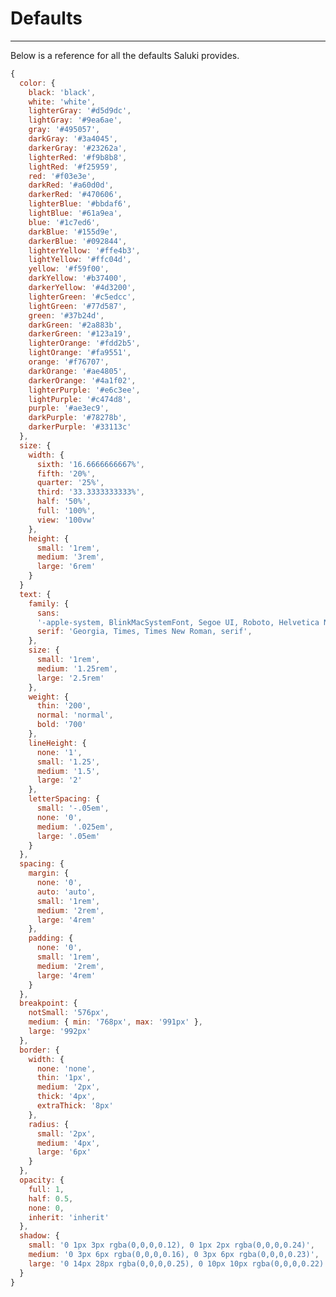 # Defaults

---

Below is a reference for all the defaults Saluki provides.

```js
{
  color: {
    black: 'black',
    white: 'white',
    lighterGray: '#d5d9dc',
    lightGray: '#9ea6ae',
    gray: '#495057',
    darkGray: '#3a4045',
    darkerGray: '#23262a',
    lighterRed: '#f9b8b8',
    lightRed: '#f25959',
    red: '#f03e3e',
    darkRed: '#a60d0d',
    darkerRed: '#470606',
    lighterBlue: '#bbdaf6',
    lightBlue: '#61a9ea',
    blue: '#1c7ed6',
    darkBlue: '#155d9e',
    darkerBlue: '#092844',
    lighterYellow: '#ffe4b3',
    lightYellow: '#ffc04d',
    yellow: '#f59f00',
    darkYellow: '#b37400',
    darkerYellow: '#4d3200',
    lighterGreen: '#c5edcc',
    lightGreen: '#77d587',
    green: '#37b24d',
    darkGreen: '#2a883b',
    darkerGreen: '#123a19',
    lighterOrange: '#fdd2b5',
    lightOrange: '#fa9551',
    orange: '#f76707',
    darkOrange: '#ae4805',
    darkerOrange: '#4a1f02',
    lighterPurple: '#e6c3ee',
    lightPurple: '#c474d8',
    purple: '#ae3ec9',
    darkPurple: '#78278b',
    darkerPurple: '#33113c'
  },
  size: {
    width: {
      sixth: '16.6666666667%',
      fifth: '20%',
      quarter: '25%',
      third: '33.3333333333%',
      half: '50%',
      full: '100%',
      view: '100vw'
    },
    height: {
      small: '1rem',
      medium: '3rem',
      large: '6rem'
    }
  }
  text: {
    family: {
      sans:
      '-apple-system, BlinkMacSystemFont, Segoe UI, Roboto, Helvetica Neue, Arial, Noto Sans, sans-serif, Apple Color Emoji, Segoe UI Emoji, Segoe UI Symbol, Noto Color Emoji',
      serif: 'Georgia, Times, Times New Roman, serif',
    },
    size: {
      small: '1rem',
      medium: '1.25rem',
      large: '2.5rem'
    },
    weight: {
      thin: '200',
      normal: 'normal',
      bold: '700'
    },
    lineHeight: {
      none: '1',
      small: '1.25',
      medium: '1.5',
      large: '2'
    },
    letterSpacing: {
      small: '-.05em',
      none: '0',
      medium: '.025em',
      large: '.05em'
    }
  },
  spacing: {
    margin: {
      none: '0',
      auto: 'auto',
      small: '1rem',
      medium: '2rem',
      large: '4rem'
    },
    padding: {
      none: '0',
      small: '1rem',
      medium: '2rem',
      large: '4rem'
    }
  },
  breakpoint: {
    notSmall: '576px',
    medium: { min: '768px', max: '991px' },
    large: '992px'
  },
  border: {
    width: {
      none: 'none',
      thin: '1px',
      medium: '2px',
      thick: '4px',
      extraThick: '8px'
    },
    radius: {
      small: '2px',
      medium: '4px',
      large: '6px'
    }
  },
  opacity: {
    full: 1,
    half: 0.5,
    none: 0,
    inherit: 'inherit'
  },
  shadow: {
    small: '0 1px 3px rgba(0,0,0,0.12), 0 1px 2px rgba(0,0,0,0.24)',
    medium: '0 3px 6px rgba(0,0,0,0.16), 0 3px 6px rgba(0,0,0,0.23)',
    large: '0 14px 28px rgba(0,0,0,0.25), 0 10px 10px rgba(0,0,0,0.22)'
  }
}
```
